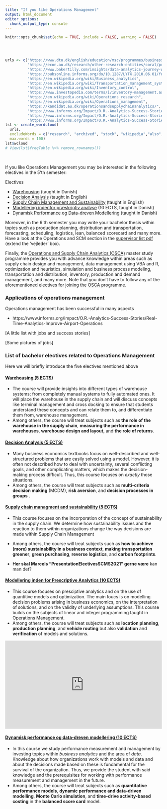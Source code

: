 ```yaml
---
title: "If you like Operations Management"
output: html_document
editor_options: 
  chunk_output_type: console
---
```


```r
knitr::opts_chunk$set(echo = TRUE, include = FALSE, warning = FALSE)
```

```r
```

<br/>

```r
urls <- c("https://www.dtu.dk/english/education/msc/programmes/business-analytics",
          "https://econ.au.dk/research/other-research-entities/coral/profile/",
          "https://www.bakertilly.com/insights/data-analytics-journey-where-to-start",
          "https://pubsonline.informs.org/do/10.1287/LYTX.2010.06.01/full/",
          "https://en.wikipedia.org/wiki/Business_analytics",
          "https://en.wikipedia.org/wiki/Transportation_management_system",
          "https://en.wikipedia.org/wiki/Inventory_control",
          "https://www.investopedia.com/terms/i/inventory-management.asp",
          "https://en.wikipedia.org/wiki/Operations_research",
          "https://en.wikipedia.org/wiki/Operations_management",
          "https://kandidat.au.dk/operationsandsupplychainanalytics/",
          "https://www.informs.org/Impact/O.R.-Analytics-Success-Stories/Increasing-ride-share-efficiency-Better-outcomes-for-drivers-and-passengers",
          "https://www.informs.org/Impact/O.R.-Analytics-Success-Stories/Improving-water-quality-with-operations-research",
          "https://www.informs.org/Impact/O.R.-Analytics-Success-Stories/Optimizing-offshore-wind-farm-design-and-enabling-a-fossil-fuel-free-future")
lst <- create_wordcloud(
  urls, 
  excludeWords = c("research", "archived", "stock", "wikipedia","also", "retrieved","can","informs","article","articles"), 
  max.words = 100)
lst$wcloud
# View(lst$freqTable %>% remove_rownames())
```

<br/>

If you like Operations Management you may be interested in the following electives in the 5'th semester:

Electives

  * [Warehousing](#warehousing) (taught in Danish)
  * [Decision Analysis](#decisionanalysis) (taught in English)
  * [Supply Chain Management and Sustainability](#scmSustain) (taught in English)
  * [Modellering indenfor præskriptiv analyse](#mipa) (10 ECTS, taught in Danish)
  * [Dynamisk Performance og Data-dreven Modellering](#dynPerform) (taught in Danish)

Moreover, in the 6'th semester you may write your bachelor thesis within topics such as production planning, distribution and transportation, forecasting, scheduling, logistics, lean, balanced scorecard and many more. Have a look at the Operations and SCM section in the [supervisor list pdf](https://studerende.au.dk/studier/fagportaler/businessadm/bachelorprojekt-og-speciale/bachelorprojekt/) (extend the 'vejleder' box).

Finally, the [Operations and Supply Chain Analytics (OSCA)](osca.html) master study programme provides you with advance knowledge within areas such as supply chain design and management, data management using VBA and R, optimization and heuristics, simulation and business process modeling, transportation and distribution, inventory, production and demand management, and many more. Note that you don't have to follow any of the aforementioned electives for joining the [OSCA](osca.html) programme.


### Applications of operations management

Operations management has been successful in many aspects

* https://www.informs.org/Impact/O.R.-Analytics-Success-Stories/Real-Time-Analytics-Improve-Airport-Operations

[A little list with jobs and success stories]


[Some pictures of jobs]


### List of bachelor electives related to Operations Management

Here we will briefly introduce the five electives mentioned above

#### [Warehousing (5 ECTS)](https://kursuskatalog.au.dk/) {#warehousing}
* The course will provide insights into different types of warehouse systems; from completely manual systems to fully automated ones. It will place the warehouse in the supply chain and will discuss concepts like terminal management and cross docking to ensure that students understand these concepts and can relate them to, and differentiate them from, warehouse management. 
* Among others, the course will treat subjects such as **the role of the warehouse in the supply chain**, **measuring the performance in warehouses**, **warehouse design and layout**, and **the role of returns**.

#### [Decision Analysis (5 ECTS)](https://kursuskatalog.au.dk/da/course/108477/Decision-Analysis){#decisionanlysis}
* Many business economics textbooks focus on well-described and well-structured problems that are easily solved using a model. However, it is often not described how to deal with uncertainty, several conflicting goals, and other complicating matters, which makes the decision-making process difficult. Thus, this course focuses on *exactly* those situations.
* Among others, the course will treat subjects such as **multi-criteria decision making** (MCDM), **risk aversion**, and **decision processes in groups** .


#### [Supply chain managment and sustainability (5 ECTS)](https://kursuskatalog.au.dk/da/course/106066/Supply-Chain-Management-and-Sustainability){#scmSustain}
* This course focuses on the incorporation of the concept of sustainability in the supply chain. We determine how sustainability issues and the reaction to them within organizations change the way decisions are made within Supply Chain Management
* Among others, the course will treat subjects such as **how to achieve (more) sustainability in a business context**, **making transportation greener**, **green purchasing**, **reverse logistics**, and **carbon footprints**.

* **Her skal Marcels "PresentationElectivesSCMS2021" gerne være** kan man det?

#### [Modellering inden for Prescriptive Analytics (10 ECTS)](https://kursuskatalog.au.dk/da/course/106051/Modellering-inden-for-prescriptive-analytics){#mipa}
* This course focuses on presciptive analytics and on the use of quantitive models and optimization. The main foucs is on modelling decision problems arising in business economics, on the interpretation of solutions, and on the validity of underlying assumptions. This course builds on the subjects of linear and integer programming taught in Operations Management.
* Among others, the course will treat subjects such as **location planning**, **production planning**, and **vehicle routing** but also **validation** and **verification** of models and solutions. 

<div style="position: relative; padding-bottom: 56.25%; height: 0;"><iframe src="https://www.loom.com/embed/2f1a9f5a9f614b5481e57313621c8252" frameborder="0" webkitallowfullscreen mozallowfullscreen allowfullscreen style="position: absolute; top: 0; left: 0; width: 100%; height: 100%;"></iframe></div>


#### [Dynamisk performance og data-dreven modellering (10 ECTS)](https://kursuskatalog.au.dk/da/course/102350/Dynamisk-performance-og-data-dreven-modellering) {#dynPerform}
* In this course we study performance measurement and management by investing topics within *business analytics* and the area of *data*. Knowledge about how organizations work with models and data and about the decisions made based on these is fundamental for the survival of the organization. Thus, we provide the student with said knowledge and the prerequisites for working with performance measurement and management in the future.
* Among others, the course will treat subjects such as **quantitative performance models**, **dynamic performance and data-driven modelling**, **Monte Carlo simulation**, and **time-drive activity-based costing** in the **balanced score card** model.




